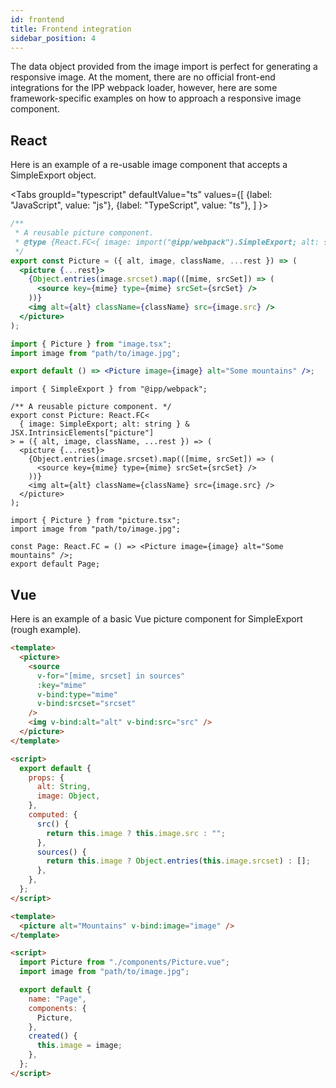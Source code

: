 ```yaml
---
id: frontend
title: Frontend integration
sidebar_position: 4
---
```



The data object provided from the image import is perfect for generating a responsive image. At the
moment, there are no official front-end integrations for the IPP webpack loader, however, here are
some framework-specific examples on how to approach a responsive image component.

## React

Here is an example of a re-usable image component that accepts a SimpleExport object.

<Tabs
  groupId="typescript"
  defaultValue="ts"
  values={[
    {label: "JavaScript", value: "js"},
    {label: "TypeScript", value: "ts"},
  ]
}>
<TabItem value="js">

```jsx title="picture.js"
/**
 * A reusable picture component.
 * @type {React.FC<{ image: import("@ipp/webpack").SimpleExport; alt: string } & JSX.IntrinsicElements["picture"]>}
 */
export const Picture = ({ alt, image, className, ...rest }) => (
  <picture {...rest}>
    {Object.entries(image.srcset).map(([mime, srcSet]) => (
      <source key={mime} type={mime} srcSet={srcSet} />
    ))}
    <img alt={alt} className={className} src={image.src} />
  </picture>
);
```

```jsx title="page.js"
import { Picture } from "image.tsx";
import image from "path/to/image.jpg";

export default () => <Picture image={image} alt="Some mountains" />;
```

</TabItem>
<TabItem value="ts">

```tsx title="picture.tsx"
import { SimpleExport } from "@ipp/webpack";

/** A reusable picture component. */
export const Picture: React.FC<
  { image: SimpleExport; alt: string } & JSX.IntrinsicElements["picture"]
> = ({ alt, image, className, ...rest }) => (
  <picture {...rest}>
    {Object.entries(image.srcset).map(([mime, srcSet]) => (
      <source key={mime} type={mime} srcSet={srcSet} />
    ))}
    <img alt={alt} className={className} src={image.src} />
  </picture>
);
```

```tsx title="page.tsx"
import { Picture } from "picture.tsx";
import image from "path/to/image.jpg";

const Page: React.FC = () => <Picture image={image} alt="Some mountains" />;
export default Page;
```

</TabItem>
</Tabs>

## Vue

Here is an example of a basic Vue picture component for SimpleExport (rough example).

```html title="Picture.vue"
<template>
  <picture>
    <source
      v-for="[mime, srcset] in sources"
      :key="mime"
      v-bind:type="mime"
      v-bind:srcset="srcset"
    />
    <img v-bind:alt="alt" v-bind:src="src" />
  </picture>
</template>

<script>
  export default {
    props: {
      alt: String,
      image: Object,
    },
    computed: {
      src() {
        return this.image ? this.image.src : "";
      },
      sources() {
        return this.image ? Object.entries(this.image.srcset) : [];
      },
    },
  };
</script>
```

```html title="Page.vue"
<template>
  <picture alt="Mountains" v-bind:image="image" />
</template>

<script>
  import Picture from "./components/Picture.vue";
  import image from "path/to/image.jpg";

  export default {
    name: "Page",
    components: {
      Picture,
    },
    created() {
      this.image = image;
    },
  };
</script>
```
